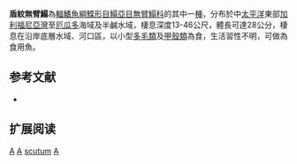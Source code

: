 {{Speciesbox 
| genus = Achirus
| species = scutum
| status = LC
| status_system = IUCN3.1 
| authority = [[Günther|Günther]], 1862
| synonyms = *''Solea scutum'', <small>Günther, 1862</small>
}}

'''盾紋無臂鰨'''為[[輻鰭魚綱|輻鰭魚綱]][[鰈形目|鰈形目]][[鰨亞目|鰨亞目]][[無臂鰨科|無臂鰨科]]的其中一[[種|種]]，分布於中[[太平洋|太平洋]]東部[[加利福尼亞灣|加利福尼亞灣]]至[[厄瓜多|厄瓜多]]海域及半鹹水域，棲息深度13-46公尺，體長可達28公分，棲息在沿岸底層水域、河口區，以小型[[多毛類|多毛類]]及[[甲殼類|甲殼類]]為食，生活習性不明，可做為食用魚。

==参考文献==
*{{FishBase_species|genus=Achirus|species=scutum|year=2014|month=4}}

== 扩展阅读 ==
{{refbegin}}
{{wikispecies-inline|Achirus scutum|盾紋無臂鰨}}
{{refend}}
{{Taxonbar|from=Q2536678}}

[[Category:IUCN红色名录无危物种|A]]
[[Category:食用魚|A]]
[[Category:無臂鰨屬|scutum]]
[[Category:1862年描述的鱼类|A]]


{{魚類小作品}}